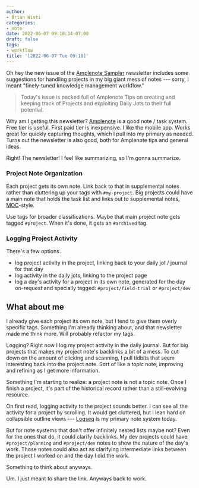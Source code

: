 ```yaml
---
author:
- Brian Wisti
categories:
- note
date: 2022-06-07 09:10:34-07:00
draft: false
tags:
- workflow
title: '[2022-06-07 Tue 09:10]'
---
```


Oh hey the new issue of the [Amplenote Sampler][sampler] newsletter includes
some suggestions for handling projects in my big giant mess of notes ---
sorry, I meant "finely-tuned knowledge management workflow."

[sampler]: https://www.amplenote.com/blog/ample_sampler_issue_2

> Today's issue is packed full of Amplenote Tips on creating and keeping track
> of Projects and exploiting Daily Jots to their full potential.

Why am I getting this newsletter? [Amplenote][amplenote] is a good note / task
system. Free tier is useful. First paid tier is inexpensive. I like the mobile
app. Works great for quickly capturing thoughts, which I pull into my primary
as needed. Turns out the newsletter is also good, both for Amplenote tips and
general ideas.

[amplenote]: https://amplenote.com

Right! The newsletter! I feel like summarizing, so I'm gonna summarize.

### Project Note Organization

Each project gets its own note. Link back to that in supplemental notes rather
than cluttering up your tags with `#my-project`. Big projects could have a main
note that holds the task list and links out to supplemental notes,
[MOC][moc]-style.

Use tags for broader classifications. Maybe that main project note gets tagged
`#project`. When it's done, it gets an `#archived` tag.

[moc]: https://medium.com/@nickmilo22/in-what-ways-can-we-form-useful-relationships-between-notes-9b9ec46973c6

### Logging Project Activity

There's a few options.

- log project activity in the project, linking back to your daily jot / journal
  for that day
- log activity in the daily jots, linking to the project page
- log a day's activity for a project in its own note, generated for the day
  on-request and specially tagged: `#project/field-trial` or `#project/dev`

## What about me

I already give each project its own note, but I tend to give them overly
specific tags. Something I'm already thinking about, and that newsletter made
me think more. Will probably refactor my tags.

Logging? Right now I log my project activity in the daily journal. But for big
projects that makes my project note's backlinks a bit of a mess. To cut down on
the amount of clicking and scanning, I pull tidbits that seem interesting back
into the project note. Sort of like a topic note, improving and refining as I
get more information.

Something I'm starting to realize: a project note is not a topic note. Once I
finish a project, it's part of the historical record rather than a
still-evolving resource.

On first read, logging activity to the project sounds better. I can see all the
activity for a project by scrolling. It would get cluttered, but I lean hard on
collapsible outline views --- [Logseq][logseq] is my primary note system today.

But for note systems that don't offer infinitely nested lists maybe not? Even
for the ones that do, it could clarify backlinks. My dev projects could have
`#project/planning` and `#project/dev` notes to show the nature of the day's
work. Those notes could also act as clarifying intermediate links between the
project I worked on and the day I did the work.

Something to think about anyways.

Um. I just meant to share the link. Anyways back to work.

[logseq]: https://logseq.com
